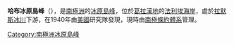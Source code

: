 {{coord|68|37|S|66|5|W|source:GNIS|display=title}}

'''哈布冰原島峰'''（{{lang-en|Hub Nunatak}}），是[[南極洲|南極洲]]的[[冰原島峰|冰原島峰]]，位於[[葛拉漢地|葛拉漢地]]的[[法利埃海岸|法利埃海岸]]，處於[[拉默斯冰川|拉默斯冰川]]下游，在1940年由[[美國|美國]]研究隊發現，現時由[[南極條約體系|南極條約體系]]管理。

{{DEFAULTSORT:Hub Nunatak}}
[[Category:南極洲冰原島峰|Category:南極洲冰原島峰]]


{{FallièresCoast-geo-stub}}